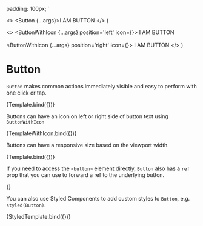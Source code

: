 
  padding: 100px;
`

  <>
    <Button {...args}>I AM BUTTON</Button>
  </>
)

  <>
    <ButtonWithIcon {...args} position='left' icon={<CalendarIcon size={args.size} />}>
      I AM BUTTON
    </ButtonWithIcon>
    <br />
    <br />
    <ButtonWithIcon {...args} position='right' icon={<CalendarIcon size={args.size} />}>
      I AM BUTTON
    </ButtonWithIcon>
  </>
)


<Meta title='core/Button' component={Button} argTypes={argTypes} />

# Button

`Button` makes common actions immediately visible and easy to perform with one click or tap.

<Canvas>
  <Story name='Button'>{Template.bind({})}</Story>
</Canvas>

<ArgsTable story='Button' />

Buttons can have an icon on left or right side of button text using `ButtonWithIcon`

<Canvas>
  <Story name='ButtonWithIcon'>{TemplateWithIcon.bind({})}</Story>
</Canvas>

<ArgsTable story='ButtonWithIcon' />

Buttons can have a responsive size based on the viewport width.

<Canvas>
  <Story
    name='Responsive size'
    args={{ size: ['small', null, 'medium', null, 'large'] }}
    parameters={{
      viewport: { defaultViewport: 'designSystem_sm' },
    }}
  >
    {Template.bind({})}
  </Story>
</Canvas>

If you need to access the `<button>` element directly, `Button` also has a `ref` prop that you can use to forward a ref to the underlying button.

<Canvas>
  <Story name='Forward refs'>{<ForwardRefs />}</Story>
</Canvas>

You can also use Styled Components to add custom styles to `Button`, e.g. `styled(Button)`.

<Canvas>
  <Story name='styled(Button) should preserve variation styling'>{StyledTemplate.bind({})}</Story>
</Canvas>
